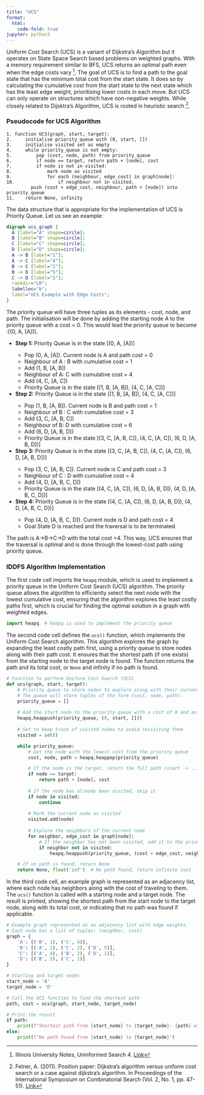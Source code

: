 ```yaml
---
title: "UCS"
format:
  html:
    code-fold: true
jupyter: python3
---
```


<!-- Google tag (gtag.js) -->
<script async src="https://www.googletagmanager.com/gtag/js?id=G-43XXVJQ0JD"></script>
<script>
  window.dataLayer = window.dataLayer || [];
  function gtag(){dataLayer.push(arguments);}
  gtag('js', new Date());

  gtag('config', 'G-43XXVJQ0JD');
</script>

Uniform Cost Search (UCS) is a variant of Dijkstra's Algorithm but it operates on State Space Search based problems on weighted graphs. With a memory requirement similar to BFS, UCS returns an optimal path even when the edge costs vary [^1]. The goal of UCS is to find a path to the goal state that has the minimum total cost from the start state. It does so by calculating the cumulative cost from the start state to the next state which has the least edge weight, prioritising lower costs in each move. But UCS can only operate on structures which have non-negative weights. While closely related to Dijsktra’s Algorithm, UCS is rooted in heuristic search [^2].

### Pseudocode for UCS Algorithm

```plaintext
1. function UCS(graph, start, target):
2.     initialise priority_queue with (0, start, [])  
3.     initialise visited set as empty
4.     while priority_queue is not empty:
5.         pop (cost, node, path) from priority_queue
6.         if node == target, return path + [node], cost  
7.         if node is not in visited:
8.             mark node as visited
9.             for each (neighbour, edge_cost) in graph[node]:
10.                if neighbour not in visited, 
         push (cost + edge_cost, neighbour, path + [node]) into priority_queue
11.    return None, infinity 
```

The data structure that is appropriate for the implementation of UCS is Priority Queue. Let us see an example:

```dot
digraph ucs_graph {
  A [label="A" shape=circle];
  B [label="B" shape=circle];
  C [label="C" shape=circle];
  D [label="D" shape=circle];
  A -> B [label="1"];
  A -> C [label="4"];
  B -> C [label="2"];
  B -> D [label="5"];
  C -> D [label="1"];
  rankdir="LR"; 
  labelloc="b";
  label="UCS Example with Edge Costs";
}
```

The priority queue will have three tuples as its elements - cost, node, and path. The initialisation will be done by adding the starting node A to the priority queue with a cost = 0. This would lead the priority queue to become :[(0, A, [A])].

<ul>
    <li>**Step 1:** Priority Queue is in the state [(0, A, [A])]</li>
    <ul>
        <li>Pop (0, A, [A]). Current node is A and path cost = 0</li>
        <li>Neighbour of A : B with cumulative cost = 1 </li>
        <li>Add (1, B, [A, B])</li>
        <li>Neighbour of A: C with cumulative cost = 4</li>
        <li>Add (4, C, [A, C])</li>
        <li>Priority Queue is in the state [(1, B, [A, B]), (4, C, [A, C])]</li>
    </ul>
    <li>**Step 2:** Priority Queue is in the state [(1, B, [A, B]), (4, C, [A, C])]</li>
    <ul>
        <li>Pop (1, B, [A, B]). Current node is B and path cost = 1</li>
        <li>Neighbour of B : C with cumulative cost = 3</li>
        <li>Add (3, C, [A, B, C])</li>
        <li>Neighbour of B: D with cumulative cost = 6</li>
        <li>Add (6, D, [A, B, D])</li>
        <li>Priority Queue is in the state [(3, C, [A, B, C]), (4, C, [A, C]), (6, D, [A, B, D])]</li>
    </ul>
    <li>**Step 3:** Priority Queue is in the state [(3, C, [A, B, C]), (4, C, [A, C]), (6, D, [A, B, D])]</li>
    <ul>
        <li>Pop (3, C, [A, B, C]). Current node is C and path cost = 3</li>
        <li>Neighbour of C : D with cumulative cost = 4  </li>
        <li>Add (4, D, [A, B, C, D])</li>
        <li>Priority Queue is in the state [(4, C, [A, C]), (6, D, [A, B, D]), (4, D, [A, B, C, D])]</li>
    </ul>
    <li>**Step 4:** Priority Queue is in the state [(4, C, [A, C]), (6, D, [A, B, D]), (4, D, [A, B, C, D])]</li>
    <ul>
        <li>Pop (4, D, [A, B, C, D]). Current node is D and path cost = 4</li>
        <li>Goal State D is reached and the traversal is to be terminated</li>
    </ul>
</ul>

The path is A→B→C→D with the total cost =4. This way, UCS ensures that the traversal is optimal and is done through the lowest-cost path using priority queue. 

### IDDFS Algorithm Implementation

The first code cell imports the `heapq` module, which is used to implement a priority queue in the Uniform Cost Search (UCS) algorithm. The priority queue allows the algorithm to efficiently select the next node with the lowest cumulative cost, ensuring that the algorithm explores the least costly paths first, which is crucial for finding the optimal solution in a graph with weighted edges.

```python
import heapq  # heapq is used to implement the priority queue
```

The second code cell defines the `ucs()` function, which implements the Uniform Cost Search algorithm. This algorithm explores the graph by expanding the least costly path first, using a priority queue to store nodes along with their path cost. It ensures that the shortest path (if one exists) from the starting node to the target node is found. The function returns the path and its total cost, or `None` and infinity if no path is found.

```python
# Function to perform Uniform Cost Search (UCS)
def ucs(graph, start, target):
    # Priority queue to store nodes to explore along with their current path cost.
    # The queue will store tuples of the form (cost, node, path).
    priority_queue = []
    
    # Add the start node to the priority queue with a cost of 0 and an empty path.
    heapq.heappush(priority_queue, (0, start, []))
    
    # Set to keep track of visited nodes to avoid revisiting them
    visited = set()

    while priority_queue:
        # Get the node with the lowest cost from the priority queue
        cost, node, path = heapq.heappop(priority_queue)

        # If the node is the target, return the full path (start -> ... -> target) and its cost
        if node == target:
            return path + [node], cost
        
        # If the node has already been visited, skip it
        if node in visited:
            continue
        
        # Mark the current node as visited
        visited.add(node)
        
        # Explore the neighbors of the current node
        for neighbor, edge_cost in graph[node]:
            # If the neighbor has not been visited, add it to the priority queue
            if neighbor not in visited:
                heapq.heappush(priority_queue, (cost + edge_cost, neighbor, path + [node]))

    # If no path is found, return None
    return None, float('inf')  # No path found, return infinite cost
```

In the third code cell, an example graph is represented as an adjacency list, where each node has neighbors along with the cost of traveling to them. The `ucs()` function is called with a starting node and a target node. The result is printed, showing the shortest path from the start node to the target node, along with its total cost, or indicating that no path was found if applicable.

```python
# Example graph represented as an adjacency list with edge weights.
# Each node has a list of tuples: (neighbor, cost)
graph = {
    'A': [('B', 1), ('C', 4)],
    'B': [('A', 1), ('C', 2), ('D', 5)],
    'C': [('A', 4), ('B', 2), ('D', 1)],
    'D': [('B', 5), ('C', 1)]
}

# Starting and target nodes
start_node = 'A'
target_node = 'D'

# Call the UCS function to find the shortest path
path, cost = ucs(graph, start_node, target_node)

# Print the result
if path:
    print(f"Shortest path from {start_node} to {target_node}: {path} with total cost {cost}")
else:
    print(f"No path found from {start_node} to {target_node}")
```

[^1]: Illinois University Notes, Uninformed Search 4. [Link](https://courses.grainger.illinois.edu/cs440/fa2021/lectures/search4.html)
[^2]: Felner, A. (2011). Position paper: Dijkstra's algorithm versus uniform cost search or a case against dijkstra's algorithm. In Proceedings of the International Symposium on Combinatorial Search (Vol. 2, No. 1, pp. 47-51). [Link](https://ojs.aaai.org/index.php/SOCS/article/view/18191/17982)